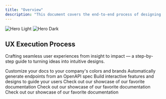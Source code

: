 ```yaml
---
title: "Overview"
description: "This document covers the end-to-end process of designing Nobletix, mobile app for social impact events. The project follows a user-centered design approach, emphasizing research, ideation, prototyping, and testing."
---
```


<img
  className="block dark:hidden"
  src="/images/nobletix-bnr.webp"
  alt="Hero Light"
/>
<img
  className="hidden dark:block"
  src="/images/nobletix-bnr.webp"
  alt="Hero Dark"
/>

## UX Execution Process

Crafting seamless user experiences from insight to impact — a step-by-step guide to turning ideas into intuitive designs.

<CardGroup cols={2}>
  <Card
    title="Market Research"
    icon="magnifying-glass-chart"
    href="https://mintlify.com/docs/settings/global"
  >
    Customize your docs to your company's colors and brands
  </Card>
  <Card
    title="Secondary Research"
    icon="chart-pie"
    href="https://mintlify.com/docs/api-playground/openapi"
  >
    Automatically generate endpoints from an OpenAPI spec
  </Card>
  <Card
    title="Primary Research"
    icon="screen-users"
    href="https://mintlify.com/docs/components/accordion"
  >
    Build interactive features and designs to guide your users
  </Card>
  <Card
    title="Ideation"
    icon="lightbulb-gear"
    href="https://mintlify.com/customers"
  >
    Check out our showcase of our favorite documentation
  </Card>
    <Card
    title="Design"
    icon="lightbulb-gear"
    href="https://mintlify.com/customers"
  >
    Check out our showcase of our favorite documentation
  </Card>
    <Card
    title="Test"
    icon="lightbulb-gear"
    href="/test.mdx"
  >
    Check out our showcase of our favorite documentation
  </Card>
</CardGroup>
